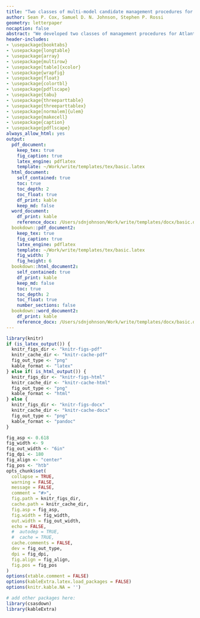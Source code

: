 ```yaml
---  
title: "Two classes of multi-model candidate management procedures for Atlantic bluefin tuna."
author: Sean P. Cox, Samuel D. N. Johnson, Stephen P. Rossi
geometry: letterpaper
nocaption: false
abstract: "We developed two classes of management procedures for Atlantic bluefin tuna based on multi-model inference. The basis of the procedures were  estimation methods tuned to five operating models from the reference OM grid. For the empirical class, we used OM catchability and a stationary stock mixing distribution to estimate area biomass from the larval indices. For model-based class of MPs, we tuned 5 delay difference assessment models  to each of the 5 operating models, matching stock recruit steepness and biomass  for the recent historical period from 1965 - 2016. At each time step, estimates of current (empirical) or projected (model-based) biomass were generated from approved management indices. These estimates were used in harvest control rules to generate area-specific TACs, and the five TACs were  averaged to produce harvest advice for the East and West area. Multiple MPs  were then defined based on varying precautionary TAC caps, maximum target  harvest rates, and HCR control points. We found that MPs with lower caps,  lower maximum harvest rates and control points avoided overfishing on the  reference grid more often. We also found that the subset of OMs that our AMs  were tuned to managed to capture the uncertainty well."
header-includes:
- \usepackage{booktabs}
- \usepackage{longtable}
- \usepackage{array}
- \usepackage{multirow}
- \usepackage[table]{xcolor}
- \usepackage{wrapfig}
- \usepackage{float}
- \usepackage{colortbl}
- \usepackage{pdflscape}
- \usepackage{tabu}
- \usepackage{threeparttable}
- \usepackage{threeparttablex}
- \usepackage[normalem]{ulem}
- \usepackage{makecell}
- \usepackage{caption}
- \usepackage{pdflscape}
always_allow_html: yes
output: 
  pdf_document:
    keep_tex: true
    fig_caption: true
    latex_engine: pdflatex
    template: ~/Work/write/templates/tex/basic.latex
  html_document:
    self_contained: true
    toc: true
    toc_depth: 2
    toc_float: true
    df_print: kable
    keep_md: false
  word_document:
    df_print: kable
    reference_docx: /Users/sdnjohnson/Work/write/templates/docx/basic.docx
  bookdown::pdf_document2:
    keep_tex: true
    fig_caption: true
    latex_engine: pdflatex
    template: ~/Work/write/templates/tex/basic.latex
    fig_width: 7
    fig_height: 6
  bookdown::html_document2:
    self_contained: true
    df_print: kable
    keep_md: false
    toc: true
    toc_depth: 2
    toc_float: true
    number_sections: false
  bookdown::word_document2:
    df_print: kable
    reference_docx: /Users/sdnjohnson/Work/write/templates/docx/basic.docx
---
```


```r
library(knitr)
if (is_latex_output()) {
  knitr_figs_dir <- "knitr-figs-pdf"
  knitr_cache_dir <- "knitr-cache-pdf"
  fig_out_type <- "png"
  kable_format <- "latex"
} else if( is_html_output()) {
  knitr_figs_dir <- "knitr-figs-html"
  knitr_cache_dir <- "knitr-cache-html"
  fig_out_type <- "png"
  kable_format <- "html"
} else {
  knitr_figs_dir <- "knitr-figs-docx"
  knitr_cache_dir <- "knitr-cache-docx"
  fig_out_type <- "png"
  kable_format <- "pandoc"
}

fig_asp <- 0.618
fig_width <- 9
fig_out_width <- "6in"
fig_dpi <- 180
fig_align <- "center"
fig_pos <- "htb"
opts_chunk$set(
  collapse = TRUE,
  warning = FALSE,
  message = FALSE,
  comment = "#>",
  fig.path = knitr_figs_dir,
  cache.path = knitr_cache_dir,
  fig.asp = fig_asp,
  fig.width = fig_width,
  out.width = fig_out_width,
  echo = FALSE,
  #  autodep = TRUE,
  #  cache = TRUE,
  cache.comments = FALSE,
  dev = fig_out_type,
  dpi = fig_dpi,
  fig.align = fig_align,
  fig.pos = fig_pos
)
options(xtable.comment = FALSE)
options(kableExtra.latex.load_packages = FALSE)
options(knitr.kable.NA = '')
```

```r
# add other packages here:
library(csasdown)
library(kableExtra)
```